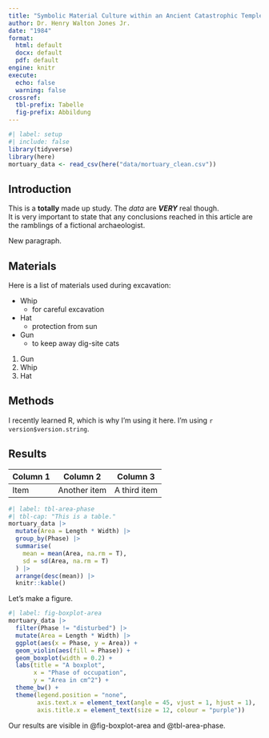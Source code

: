 ```yaml
---
title: "Symbolic Material Culture within an Ancient Catastrophic Temple Complex"
author: Dr. Henry Walton Jones Jr.
date: "1984"
format: 
  html: default
  docx: default
  pdf: default
engine: knitr
execute: 
  echo: false
  warning: false
crossref: 
  tbl-prefix: Tabelle
  fig-prefix: Abbildung
---
```


```r
#| label: setup
#| include: false
library(tidyverse)
library(here)
mortuary_data <- read_csv(here("data/mortuary_clean.csv"))
```


## Introduction

This is a **totally** made up study. The 
*data* are ***VERY*** real though.  
It is very important to state that any 
conclusions reached in this article are
the ramblings of a fictional
archaeologist.

New paragraph.

## Materials

Here is a list of materials used during excavation:

- Whip
  + for careful excavation
- Hat
  + protection from sun
- Gun
  * to keep away dig-site cats
  
1. Gun
2. Whip
3. Hat

## Methods

I recently learned R, which is why I'm using it here. I'm using `r version$version.string`.


## Results

| Column 1 | Column 2 | Column 3 |
|----|----|------------|
| Item | Another item | A third item |

```r
#| label: tbl-area-phase
#| tbl-cap: "This is a table."
mortuary_data |>
  mutate(Area = Length * Width) |>
  group_by(Phase) |>
  summarise(
    mean = mean(Area, na.rm = T),
    sd = sd(Area, na.rm = T)
  ) |>
  arrange(desc(mean)) |>
  knitr::kable()
```

Let's make a figure.

```r
#| label: fig-boxplot-area
mortuary_data |>
  filter(Phase != "disturbed") |>
  mutate(Area = Length * Width) |>
  ggplot(aes(x = Phase, y = Area)) +
  geom_violin(aes(fill = Phase)) +
  geom_boxplot(width = 0.2) +
  labs(title = "A boxplot",
       x = "Phase of occupation",
       y = "Area in cm^2") +
  theme_bw() +
  theme(legend.position = "none",
        axis.text.x = element_text(angle = 45, vjust = 1, hjust = 1),
        axis.title.x = element_text(size = 12, colour = "purple"))
```

Our results are visible in @fig-boxplot-area and @tbl-area-phase.





